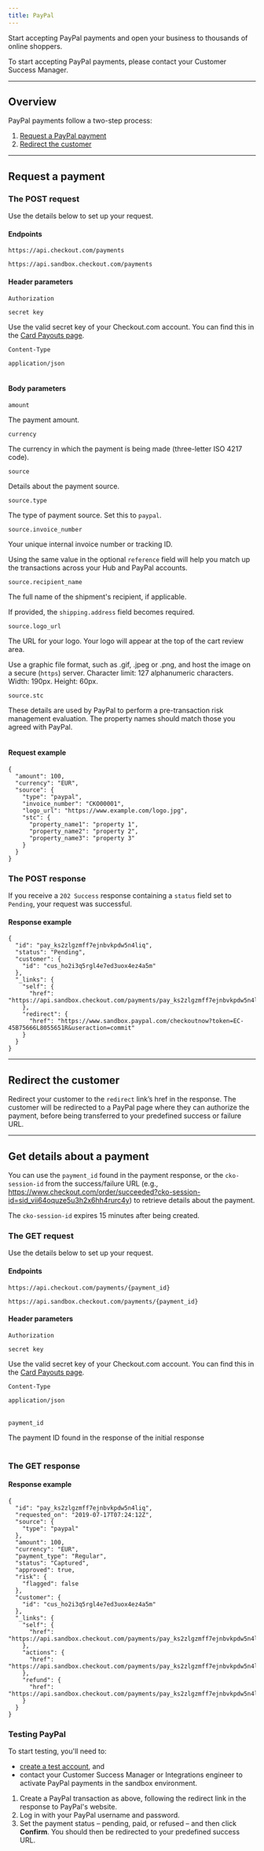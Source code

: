 ```yaml
---
title: PayPal
---
```


Start accepting PayPal payments and open your business to thousands of online shoppers.

<TipBox variant="info">

To start accepting PayPal payments, please contact your Customer Success Manager.

</TipBox>

---

## Overview

PayPal payments follow a two-step process:

1.  [Request a PayPal payment](#PayPal-requestapayment)
2.  [Redirect the customer](#PayPal-redirectthecustomer)

---

## Request a payment

### The POST request

Use the details below to set up your request.

#### Endpoints

<tabs>
<tab title="Live" active>
<LineCodeWrapper type="post">

`https://api.checkout.com/payments`

</LineCodeWrapper>
</tab>
<tab title="SandBox">
<LineCodeWrapper type="post">

`https://api.sandbox.checkout.com/payments`

</LineCodeWrapper>
</tab>
</tabs>

#### Header parameters

<Table>
<TableHead headers={['Header', 'Value']} />
<TableBody>
<TableRow>
<TableCell>

`Authorization`

<StatusTag type="required" />
</TableCell>
<TableCell>

`secret key`

<InfoBox>

Use the valid secret key of your Checkout.com account. You can find this in the [Card Payouts page](https://docs.checkout.com/preview/drafts/abc/card-payouts).

</InfoBox>
</TableCell>
</TableRow>
<TableRow>
<TableCell>

`Content-Type`

<StatusTag type="required" />
</TableCell>
<TableCell>

`application/json`

</TableCell>
</TableRow>

</TableBody>
</Table>

#### Body parameters

<Table>
<TableHead headers={['Field name', 'Value']} />
<TableBody>
<TableRow>
<TableCell>

`amount`

<StatusTag type="required" />
<TypeTag type="integer" />
</TableCell>
<TableCell>

The payment amount.

</TableCell>
</TableRow>
<TableRow>
<TableCell>

`currency`

<StatusTag type="required" />
<TypeTag type="string" />
</TableCell>
<TableCell>

The currency in which the payment is being made (three-letter ISO 4217 code).

</TableCell>
</TableRow>
<TableRow>
<TableCell>

`source`

<StatusTag type="required" />
<TypeTag type="object" />
</TableCell>
<TableCell>

Details about the payment source.

</TableCell>
</TableRow>
<TableRow>
<TableCell>

`source.type`

<StatusTag type="required" />
<TypeTag type="string" />
</TableCell>
<TableCell>

The type of payment source. Set this to `paypal`.

</TableCell>
</TableRow>
<TableRow>
<TableCell>

`source.invoice_number`

<StatusTag type="required" />
<TypeTag type="string" />
</TableCell>
<TableCell>

Your unique internal invoice number or tracking ID.

Using the same value in the optional `reference` field will help you match up the transactions across your Hub and PayPal accounts.

</TableCell>
</TableRow>
<TableRow>
<TableCell>

`source.recipient_name`

<StatusTag type="optional" />
<TypeTag type="string" />
</TableCell>
<TableCell>

The full name of the shipment's recipient, if applicable.

If provided, the `shipping.address` field becomes required.

</TableCell>
</TableRow>
<TableRow>
<TableCell>

`source.logo_url`

<StatusTag type="optional" />
<TypeTag type="string" />
</TableCell>
<TableCell>

The URL for your logo. Your logo will appear at the top of the cart review area.

Use a graphic file format, such as .gif, .jpeg or .png, and host the image on a secure (`https`) server. Character limit: 127 alphanumeric characters. Width: 190px. Height: 60px.

</TableCell>
</TableRow>
<TableRow>
<TableCell>

`source.stc`

<StatusTag type="optional" />
<TypeTag type="object" />
</TableCell>
<TableCell>

These details are used by PayPal to perform a pre-transaction risk management evaluation. The property names should match those you agreed with PayPal.

</TableCell>
</TableRow>

</TableBody>
</Table>

#### Request example

    {
      "amount": 100,
      "currency": "EUR",
      "source": {
        "type": "paypal",
        "invoice_number": "CKO00001",
        "logo_url": "https://www.example.com/logo.jpg",
        "stc": {
          "property_name1": "property 1",
          "property_name2": "property 2",
          "property_name3": "property 3"
        }
      }
    }

### The POST response

If you receive a `202 Success` response containing a `status` field set to `Pending`, your request was successful.

#### Response example

    {
      "id": "pay_ks2zlgzmff7ejnbvkpdw5n4liq",
      "status": "Pending",
      "customer": {
        "id": "cus_ho2i3q5rgl4e7ed3uox4ez4a5m"
      },
      "_links": {
        "self": {
          "href": "https://api.sandbox.checkout.com/payments/pay_ks2zlgzmff7ejnbvkpdw5n4liq"
        },
        "redirect": {
          "href": "https://www.sandbox.paypal.com/checkoutnow?token=EC-45B75666L8055651R&useraction=commit"
        }
      }
    }

---

## Redirect the customer

Redirect your customer to the `redirect` link’s href in the response. The customer will be redirected to a PayPal page where they can authorize the payment, before being transferred to your predefined success or failure URL.

---

## Get details about a payment

You can use the `payment_id` found in the payment response, or the `cko-session-id` from the success/failure URL (e.g., https://www.checkout.com/order/succeeded?cko-session-id=sid_vii64oquze5u3h2x6hh4rurc4y) to retrieve details about the payment.

<TipBox variant="note">

The `cko-session-id` expires 15 minutes after being created.

</TipBox>

### The GET request

Use the details below to set up your request.

#### Endpoints

<tabs>
<tab title="Live" active>
<LineCodeWrapper type="get">

`https://api.checkout.com/payments/{payment_id}`

</LineCodeWrapper>
</tab>
<tab title="SandBox">
<LineCodeWrapper type="get">

`https://api.sandbox.checkout.com/payments/{payment_id}`

</LineCodeWrapper>
</tab>
</tabs>

#### Header parameters

<Table>
<TableHead headers={['Header', 'Value']} />
<TableBody>
<TableRow>
<TableCell>

`Authorization`

<StatusTag type="required" />
</TableCell>
<TableCell>

`secret key`

<InfoBox>

Use the valid secret key of your Checkout.com account. You can find this in the [Card Payouts page](https://docs.checkout.com/preview/drafts/abc/card-payouts).

</InfoBox>
</TableCell>
</TableRow>
<TableRow>
<TableCell>

`Content-Type`

<StatusTag type="required" />
</TableCell>
<TableCell>

`application/json`

</TableCell>
</TableRow>
</TableBody>
</Table>

<Table>
<TableHead headers={['Path', 'Value']} />
<TableBody>
<TableRow>
<TableCell>

`payment_id`

<StatusTag type="required" />
</TableCell>
<TableCell>

The payment ID found in the response of the initial response

</TableCell>
</TableRow>

</TableBody>
</Table>

### The GET response

#### Response example

    {
      "id": "pay_ks2zlgzmff7ejnbvkpdw5n4liq",
      "requested_on": "2019-07-17T07:24:12Z",
      "source": {
        "type": "paypal"
      },
      "amount": 100,
      "currency": "EUR",
      "payment_type": "Regular",
      "status": "Captured",
      "approved": true,
      "risk": {
        "flagged": false
      },
      "customer": {
        "id": "cus_ho2i3q5rgl4e7ed3uox4ez4a5m"
      },
      "_links": {
        "self": {
          "href": "https://api.sandbox.checkout.com/payments/pay_ks2zlgzmff7ejnbvkpdw5n4liq"
        },
        "actions": {
          "href": "https://api.sandbox.checkout.com/payments/pay_ks2zlgzmff7ejnbvkpdw5n4liq/actions"
        },
        "refund": {
          "href": "https://api.sandbox.checkout.com/payments/pay_ks2zlgzmff7ejnbvkpdw5n4liq/refunds"
        }
      }
    }

### Testing PayPal

<TipBox variant="note">

To start testing, you'll need to:

*   [create a test account](https://www.checkout.com/get-test-account), and
*   contact your Customer Success Manager or Integrations engineer to activate PayPal payments in the sandbox environment.

</TipBox>

1.  Create a PayPal transaction as above, following the redirect link in the response to PayPal's website.
2.  Log in with your PayPal username and password.
3.  Set the payment status – pending, paid, or refused – and then click **Confirm**. You should then be redirected to your predefined success URL.
